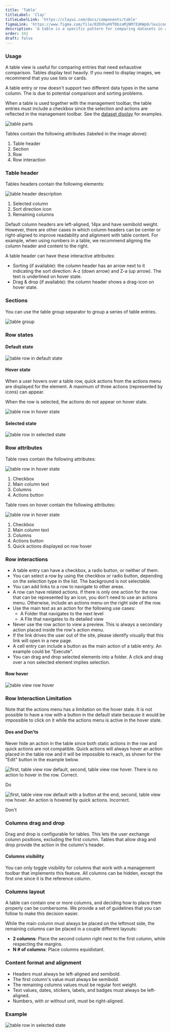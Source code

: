 ```yaml
---
title: 'Table'
titleLabel: 'Clay'
titleLabelLink: 'https://clayui.com/docs/components/table'
figmaLink: 'https://www.figma.com/file/02DVhuHVTDbzaMjNM7IUKWp0/lexicon?node-id=6012%3A44328'
description: 'A table is a specific pattern for comparing datasets in a very direct and analytical way.'
order: 341
draft: false
---
```



### Usage

A table view is useful for comparing entries that need exhaustive comparison. Tables display text heavily. If you need to display images, we recommend that you use lists or cards.

A table entry or row doesn't support two different data types in the same column. The is due to potential comparison and sorting problems.

When a table is used together with the management toolbar, the table entries must include a checkbox since the selection and actions are reflected in the management toolbar. See the [dataset display](./../dataset-display) for examples.

![table parts](/images/lexicon/TableParts.jpg)

Tables contain the following attributes (labeled in the image above):

1. Table header
2. Section
3. Row
4. Row interaction

### Table header
Tables headers contain the following elements:

![table header description](/images/lexicon/TableHeaderParts.jpg)

1. Selected column
2. Sort direction icon
3. Remaining columns

Default column headers are left-aligned, 14px and have semibold weight. However, there are other cases in which column headers can be center or right-aligned to improve readability and alignment with table content. For example, when using numbers in a table, we recommend aligning the column header and content to the right.

A table header can have these interactive attributes:

-   Sorting (if available): the column header has an arrow next to it indicating the sort direction: A-z (down arrow) and Z-a (up arrow). The text is underlined on hover state.
-   Drag & drop (if available): the column header shows a drag-icon on hover state.


### Sections

You can use the table group separator to group a series of table entries.

![table group](/images/lexicon/TableViewGroupSeparator.jpg)

### Row states

#### Default state

![table row in default state](/images/lexicon/TableViewDefault.jpg)

#### Hover state

When a user hovers over a table row, quick actions from the actions menu are displayed for the element. A maximum of three actions (represented by icons) can appear.

When the row is selected, the actions do not appear on hover state.

![table row in hover state](/images/lexicon/TableViewHover.jpg)

#### Selected state

![table row in selected state](/images/lexicon/TableViewSelected.jpg)

### Row attributes
Table rows contain the following attributes:

![table row in hover state](/images/lexicon/TableViewDefaultParts.jpg)

1. Checkbox
2. Main column text
3. Columns
4. Actions button

Table rows on hover contain the following attributes:

![table row in hover state](/images/lexicon/TableViewHoverParts.jpg)

1. Checkbox
2. Main column text
3. Columns
4. Actions button
5. Quick actions displayed on row hover

### Row interactions

-   A table entry can have a checkbox, a radio button, or neither of them.
-   You can select a row by using the checkbox or radio button, depending on the selection type in the list. The background is not selectable.
-   You can add links to a row to navigate to other areas.
-   A row can have related actions. If there is only one action for the row that can be represented by an icon, you don't need to use an actions menu. Otherwise, include an actions menu on the right side of the row.
-   Use the main text as an action for the following use cases:
    -   A Folder that navigates to the next level
    -   A File that navigates to its detailed view
-   Never use the row action to view a preview. This is always a secondary action placed inside the row's action menu.
-   If the link drives the user out of the site, please identify visually that this link will open in a new page.
-   A cell entry can include a button as the main action of a table entry. An example could be "Execute".
-   You can drag and drop selected elements into a folder. A click and drag over a non selected element implies selection.

#### Row hover

![table view row hover](/images/lexicon/TableViewRowHover.gif)

### Row Interaction Limitation

Note that the actions menu has a limitation on the hover state. It is not possible to have a row with a button in the default state because it would be impossible to click on it while the actions menu is active in the hover state.

#### Dos and Don'ts

Never hide an action in the table since both static actions in the row and quick actions are not compatible. Quick actions will always hover an action placed in the table row and it will be impossible to reach, as shown for the "Edit" button in the example below.

<Grid variant='smallCards' >
	<Box>
		<img
			style={{ marginTop: '1.5rem' }}
			src="/images/lexicon/TableRowInteractionDo.jpg"
			alt="first, table view row default, second, table view row hover. There is no action to hover in the row. Correct."
		/>
		<p class="do">Do</p>
	</Box>
</Grid>
<Grid variant='smallCards' >
	<Box>
		<img
			style={{ marginTop: '1.5rem' }}
			src="/images/lexicon/TableRowInteractionDont.jpg"
			alt="first, table view row default with a button at the end, second, table view row hover. An action is hovered by quick actions. Incorrect."
		/>
		<p class="dont">Don't</p>
	</Box>
</Grid>

### Columns drag and drop

Drag and drop is configurable for tables. This lets the user exchange column positions, excluding the first column. Tables that allow drag and drop provide the action in the column's header.

#### Columns visibility

You can only toggle visibility for columns that work with a management toolbar that implements this feature. All columns can be hidden, except the first one since it is the reference column.

### Columns layout

A table can contain one or more columns, and deciding how to place them properly can be cumbersome. We provide a set of guidelines that you can follow to make this decision easier.

While the main column must always be placed on the leftmost side, the remaining columns can be placed in a couple different layouts:

-   **2 columns**: Place the second column right next to the first column, while respecting the margins.
-   **N # of columns**: Place columns equidistant.

### Content format and alignment

-   Headers must always be left-aligned and semibold.
-   The first column's value must always be semibold.
-   The remaining columns values must be regular font weight.
-   Text values, dates, stickers, labels, and badges must always be left-aligned.
-   Numbers, with or without unit, must be right-aligned.

### Example

![table row in selected state](/images/lexicon/TableExample.jpg)
